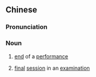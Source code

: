 {{also|终场}}
==Chinese==
{{zh-forms|s=终场}}

===Pronunciation===
{{zh-pron
|m=zhōng場
|c=zung1 coeng4
|cat=n
}}

===Noun===
{{zh-noun}}

# [[end]] of a [[performance]]
# {{lb|zh|dated}} [[final]] [[session]] in an [[examination]]